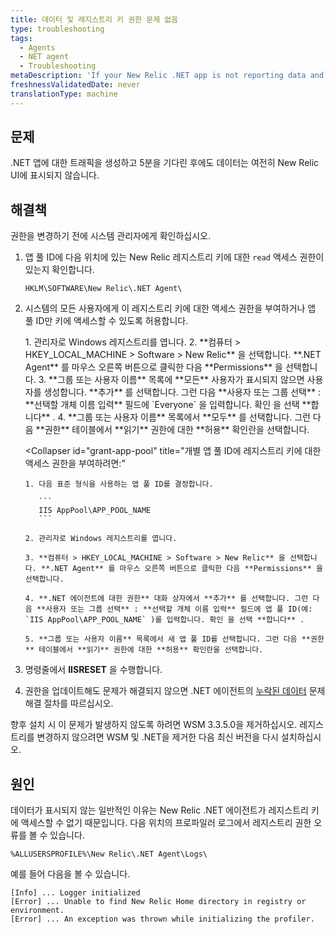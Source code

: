 ```yaml
---
title: 데이터 및 레지스트리 키 권한 문제 없음
type: troubleshooting
tags:
  - Agents
  - NET agent
  - Troubleshooting
metaDescription: 'If your New Relic .NET app is not reporting data and you see permissions errors for registry keys, follow these troubleshooting procedures.'
freshnessValidatedDate: never
translationType: machine
---
```


## 문제

.NET 앱에 대한 트래픽을 생성하고 5분을 기다린 후에도 데이터는 여전히 New Relic UI에 표시되지 않습니다.

## 해결책

<Callout variant="important">
  권한을 변경하기 전에 시스템 관리자에게 확인하십시오.
</Callout>

1. 앱 풀 ID에 다음 위치에 있는 New Relic 레지스트리 키에 대한 `read` 액세스 권한이 있는지 확인합니다.

   ```
   HKLM\SOFTWARE\New Relic\.NET Agent\
   ```

2. 시스템의 모든 사용자에게 이 레지스트리 키에 대한 액세스 권한을 부여하거나 앱 풀 ID만 키에 액세스할 수 있도록 허용합니다.

   <CollapserGroup>
     <Collapser
       id="grant-everyone"
       title="모든 사용자에게 레지스트리 키에 대한 액세스 권한을 부여하려면:"
     >
       1. 관리자로 Windows 레지스트리를 엽니다.
       2. **컴퓨터 > HKEY_LOCAL_MACHINE > Software > New Relic** 을 선택합니다. **.NET Agent** 를 마우스 오른쪽 버튼으로 클릭한 다음 **Permissions** 을 선택합니다.
       3. **그룹 또는 사용자 이름** 목록에 **모든** 사용자가 표시되지 않으면 사용자를 생성합니다. **추가** 를 선택합니다. 그런 다음 **사용자 또는 그룹 선택** : **선택할 개체 이름 입력** 필드에 `Everyone` 을 입력합니다. 확인 을 선택 **합니다** .
       4. **그룹 또는 사용자 이름** 목록에서 **모두** 를 선택합니다. 그런 다음 **권한** 테이블에서 **읽기** 권한에 대한 **허용** 확인란을 선택합니다.
     </Collapser>

     <Collapser
       id="grant-app-pool"
       title="개별 앱 풀 ID에 레지스트리 키에 대한 액세스 권한을 부여하려면:"
     >
       1. 다음 표준 형식을 사용하는 앱 풀 ID를 결정합니다.

          ```
          IIS AppPool\APP_POOL_NAME
          ```

       2. 관리자로 Windows 레지스트리를 엽니다.

       3. **컴퓨터 > HKEY_LOCAL_MACHINE > Software > New Relic** 을 선택합니다. **.NET Agent** 를 마우스 오른쪽 버튼으로 클릭한 다음 **Permissions** 을 선택합니다.

       4. **.NET 에이전트에 대한 권한** 대화 상자에서 **추가** 를 선택합니다. 그런 다음 **사용자 또는 그룹 선택** : **선택할 개체 이름 입력** 필드에 앱 풀 ID(예: `IIS AppPool\APP_POOL_NAME` )를 입력합니다. 확인 을 선택 **합니다** .

       5. **그룹 또는 사용자 이름** 목록에서 새 앱 풀 ID를 선택합니다. 그런 다음 **권한** 테이블에서 **읽기** 권한에 대한 **허용** 확인란을 선택합니다.
     </Collapser>
   </CollapserGroup>

3. 명령줄에서 **IISRESET** 을 수행합니다.

4. 권한을 업데이트해도 문제가 해결되지 않으면 .NET 에이전트의 [누락된 데이터](/docs/agents/net-agent/troubleshooting/no-data-appears-net) 문제 해결 절차를 따르십시오.

<Callout variant="tip">
  향후 설치 시 이 문제가 발생하지 않도록 하려면 WSM 3.3.5.0을 제거하십시오. 레지스트리를 변경하지 않으려면 WSM 및 .NET을 제거한 다음 최신 버전을 다시 설치하십시오.
</Callout>

## 원인

데이터가 표시되지 않는 일반적인 이유는 New Relic .NET 에이전트가 레지스트리 키에 액세스할 수 없기 때문입니다. 다음 위치의 프로파일러 로그에서 레지스트리 권한 오류를 볼 수 있습니다.

```
%ALLUSERSPROFILE%\New Relic\.NET Agent\Logs\
```

예를 들어 다음을 볼 수 있습니다.

```
[Info] ... Logger initialized
[Error] ... Unable to find New Relic Home directory in registry or environment.
[Error] ... An exception was thrown while initializing the profiler.
```